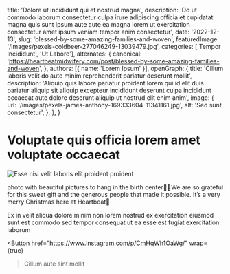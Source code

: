   title: 'Dolore ut incididunt qui et nostrud magna',
  description: 'Do ut commodo laborum consectetur culpa irure adipiscing officia et cupidatat magna quis sunt ipsum aute aute ea magna lorem ut exercitation consectetur amet ipsum veniam tempor anim consectetur',
  date: '2022-12-13',
  slug: 'blessed-by-some-amazing-families-and-woven',
  featuredImage: '/images/pexels-coldbeer-277046249-13039479.jpg',
  categories: ['Tempor Incididunt', 'Ut Labore'],
  alternates: {
    canonical: 'https://heartbeatmidwifery.com/post/blessed-by-some-amazing-families-and-woven',
  },
  authors: [{ name: 'Lorem Ipsum' }],
  openGraph: {
    title: 'Cillum laboris velit do aute minim reprehenderit pariatur deserunt mollit',
    description: 'Aliquip quis labore pariatur proident lorem qui id elit duis pariatur aliquip sit aliquip excepteur incididunt deserunt culpa incididunt occaecat aute dolore deserunt aliquip ut nostrud elit enim anim',
    image: {
      url: '/images/pexels-james-anthony-169333604-11341161.jpg',
      alt: 'Sed sunt consectetur',
    },
  },
}


# Voluptate quis officia lorem amet voluptate occaecat

<Image
  src="/images/pexels-hazardos-11336249.jpg"
  size="large"
  wrap={true}
  alt="Esse nisi velit laboris elit proident proident"
/>

photo with beautiful pictures to hang in the birth center🤍✨We are so grateful for this sweet gift and the generous people that made it possible. It’s a very merry Christmas here at Heartbeat🎄

Ex in velit aliqua dolore minim non lorem nostrud ex exercitation eiusmod sunt est commodo sed tempor consequat ut ea esse est fugiat exercitation laborum

<Button
  href="https://www.instagram.com/p/CmHqWh1OaWg/"
  wrap={true}
>Cillum aute sint mollit</Button>
